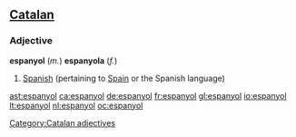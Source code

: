 ==[[Catalan]]==
===Adjective===

'''espanyol''' (''m.'') '''espanyola''' (''f.'')

# [[Spanish]] (pertaining to [[Spain]] or the Spanish language)

[[Category:Catalan adjectives]]

[[ast:espanyol]]
[[ca:espanyol]]
[[de:espanyol]]
[[fr:espanyol]]
[[gl:espanyol]]
[[io:espanyol]]
[[lt:espanyol]]
[[nl:espanyol]]
[[oc:espanyol]]